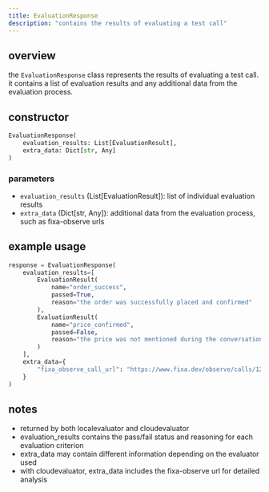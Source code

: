 ```yaml
---
title: EvaluationResponse
description: "contains the results of evaluating a test call"
---
```


## overview

the `EvaluationResponse` class represents the results of evaluating a test call. it contains a list of evaluation results and any additional data from the evaluation process.

## constructor

```python
EvaluationResponse(
    evaluation_results: List[EvaluationResult],
    extra_data: Dict[str, Any]
)
```

### parameters

- `evaluation_results` (List[EvaluationResult]): list of individual evaluation results
- `extra_data` (Dict[str, Any]): additional data from the evaluation process, such as fixa-observe urls

## example usage

```python
response = EvaluationResponse(
    evaluation_results=[
        EvaluationResult(
            name="order_success",
            passed=True,
            reason="the order was successfully placed and confirmed"
        ),
        EvaluationResult(
            name="price_confirmed",
            passed=False,
            reason="the price was not mentioned during the conversation"
        )
    ],
    extra_data={
        "fixa_observe_call_url": "https://www.fixa.dev/observe/calls/123"
    }
)
```

## notes

- returned by both localevaluator and cloudevaluator
- evaluation_results contains the pass/fail status and reasoning for each evaluation criterion
- extra_data may contain different information depending on the evaluator used
- with cloudevaluator, extra_data includes the fixa-observe url for detailed analysis
